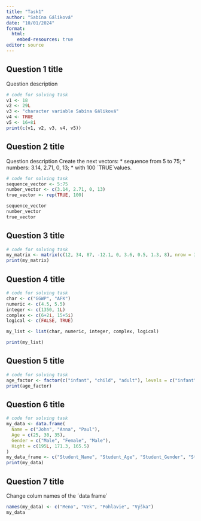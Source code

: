---
title: "Task1"
author: "Sabína Gáliková"
date: "10/01/2024"
format:
  html:
    embed-resources: true
editor: source
---

## Question 1 title

Question description

```{r}
# code for solving task 
v1 <- 18
v2 <- 29L
v3 <- "character variable Sabína Gáliková" 
v4 <- TRUE
v5 <- 16+8i
print(c(v1, v2, v3, v4, v5))
```


## Question 2 title

Question description
Create the next vectors:
 * sequence from 5 to 75;
 * numbers: 3.14, 2.71, 0, 13;
 * with 100 ´TRUE´values. 
```{r}
# code for solving task
sequence_vector <- 5:75
number_vector <- c(3.14, 2.71, 0, 13)
true_vector <- rep(TRUE, 100)

sequence_vector
number_vector
true_vector 
```

## Question 3 title

```{r}
# code for solving task
my_matrix <- matrix(c(12, 34, 87, -12.1, 0, 3.6, 0.5, 1.3, 8), nrow = 3, ncol = 3)
print(my_matrix)
```
## Question 4 title

```{r}
# code for solving task
char <- c("GGWP", "AFK")
numeric <- c(4.5, 5.5)
integer <- c(1350, 1L)
complex <- c(6+2i, 15+5i)
logical <- c(FALSE, TRUE)

my_list <- list(char, numeric, integer, complex, logical)

print(my_list)
```

## Question 5 title

```{r}
# code for solving task
age_factor <- factor(c("infant", "child", "adult"), levels = c("infant", "child", "adult"))
print(age_factor)
```

## Question 6 title

```{r}
# code for solving task
my_data <- data.frame(
  Name = c("John", "Anna", "Paul"), 
  Age = c(25, 30, 35), 
  Gender = c("Male", "Female", "Male"),
  Hight = c(195L, 171.3, 165.5)
)
my_data_frame <- c("Student_Name", "Student_Age", "Student_Gender", "Student_Gender")
print(my_data)
```


## Question 7 title
Change colum names of the ´data frame´
```{r}
names(my_data) <- c("Meno", "Vek", "Pohlavie", "Výška")
my_data
```

